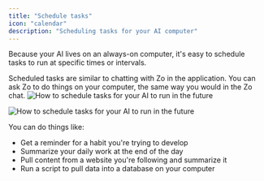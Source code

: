 ```yaml
---
title: "Schedule tasks"
icon: "calendar"
description: "Scheduling tasks for your AI computer"
---
```


Because your AI lives on an always-on computer, it's easy to schedule tasks to run at specific times or intervals.

<Info>
  Scheduled tasks are similar to chatting with Zo in the application. You can ask Zo to do things on your computer, the
  same way you would in the Zo chat.
</Info>

<Frame caption="Creating a new scheduled task">
  <img
    className="block dark:hidden"
    src="/screenshots/schedule-light.png"
    alt="How to schedule tasks for your AI to run in the future"
  />

  <img
    className="hidden dark:block"
    src="/screenshots/schedule-dark.png"
    alt="How to schedule tasks for your AI to run in the future"
  />
</Frame>

You can do things like:

- Get a reminder for a habit you're trying to develop
- Summarize your daily work at the end of the day
- Pull content from a website you're following and summarize it
- Run a script to pull data into a database on your computer
